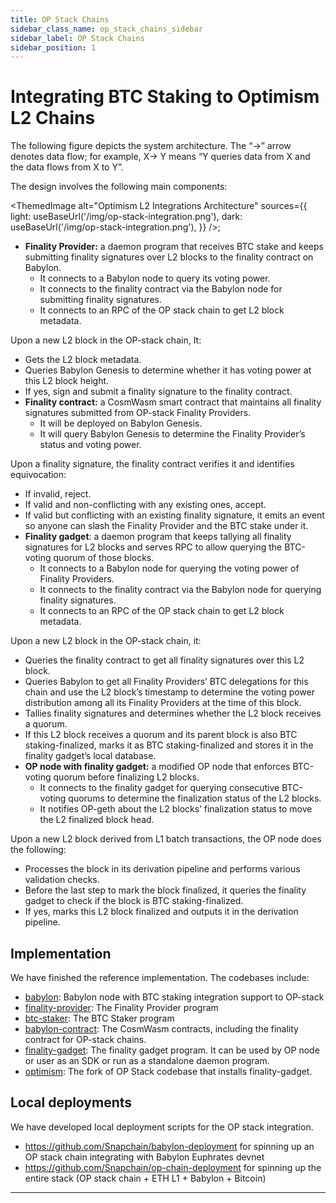 ```yaml
---
title: OP Stack Chains
sidebar_class_name: op_stack_chains_sidebar
sidebar_label: OP Stack Chains
sidebar_position: 1
---
```


# Integrating BTC Staking to Optimism L2 Chains

The following figure depicts the system architecture. The “→” arrow denotes
data flow; for example, X→ Y means “Y queries data from X and the data flows
from X to Y”.

The design involves the following main components:

<ThemedImage
  alt="Optimism L2 Integrations Architecture"
  sources={{
    light: useBaseUrl('/img/op-stack-integration.png'),
    dark: useBaseUrl('/img/op-stack-integration.png'),
  }}
/>;

- **Finality Provider:** a daemon program that receives BTC stake and keeps
submitting finality signatures over L2 blocks to the finality contract on Babylon.
  - It connects to a Babylon node to query its voting power.
  - It connects to the finality contract via the Babylon node for submitting
finality signatures.
  - It connects to an RPC of the OP stack chain to get L2 block metadata.

Upon a new L2 block in the OP-stack chain, It:

  - Gets the L2 block metadata.
  - Queries Babylon Genesis to determine whether it has voting power at this L2 block height.
  - If yes, sign and submit a finality signature to the finality contract.
- **Finality contract:** a CosmWasm smart contract that maintains all finality signatures submitted from OP-stack Finality Providers.
  - It will be deployed on Babylon Genesis.
  - It will query Babylon Genesis to determine the Finality Provider’s status and voting power.

Upon a finality signature, the finality contract verifies it and identifies equivocation:

  - If invalid, reject.
  - If valid and non-conflicting with any existing ones, accept.
  - If valid but conflicting with an existing finality signature, it emits an event so anyone can slash the Finality Provider and the BTC stake under it.
- **Finality gadget**: a daemon program that keeps tallying all finality signatures for L2 blocks and serves RPC to allow querying the BTC-voting quorum of those blocks.
  - It connects to a Babylon node for querying the voting power of Finality Providers.
  - It connects to the finality contract via the Babylon node for querying finality signatures.
  - It connects to an RPC of the OP stack chain to get L2 block metadata.

Upon a new L2 block in the OP-stack chain, it:

  - Queries the finality contract to get all finality signatures over this L2 block.
  - Queries Babylon to get all Finality Providers’ BTC delegations for this chain and use the L2 block’s timestamp to determine the voting power distribution among all its Finality Providers at the time of this block.
  - Tallies finality signatures and determines whether the L2 block receives a quorum.
  - If this L2 block receives a quorum and its parent block is also BTC staking-finalized, marks it as BTC staking-finalized and stores it in the finality gadget’s local database.
- **OP node with finality gadget:** a modified OP node that enforces BTC-voting quorum before finalizing L2 blocks.
  - It connects to the finality gadget for querying consecutive BTC-voting quorums to determine the finalization status of the L2 blocks.
  - It notifies OP-geth about the L2 blocks’ finalization status to move the L2 finalized block head.

Upon a new L2 block derived from L1 batch transactions, the OP node does the following:

  - Processes the block in its derivation pipeline and performs various validation checks.
  - Before the last step to mark the block finalized, it queries the finality gadget to check if the block is BTC staking-finalized.
  - If yes, marks this L2 block finalized and outputs it in the derivation pipeline.

## Implementation

We have finished the reference implementation. The codebases include:

- [babylon](https://github.com/babylonlabs-io/babylon): Babylon node with BTC staking integration support to OP-stack
- [finality-provider](https://github.com/babylonlabs-io/finality-provider/tree/base/consumer-chain-support): The Finality Provider program
- [btc-staker](https://github.com/babylonlabs-io/btc-staker/tree/base/consumer-chain-support): The BTC Staker program
- [babylon-contract](https://github.com/babylonlabs-io/babylon-contract): The CosmWasm contracts, including the finality contract for OP-stack chains.
- [finality-gadget](https://github.com/babylonlabs-io/finality-gadget): The finality gadget program. It can be used by OP node or user as an SDK or run as a standalone daemon program.
- [optimism](https://github.com/babylonlabs-io/op-finality-gadget): The fork of OP Stack codebase that installs finality-gadget.

## Local deployments

We have developed local deployment scripts for the OP stack integration.

- https://github.com/Snapchain/babylon-deployment for spinning up an OP stack chain integrating with Babylon Euphrates devnet
- https://github.com/Snapchain/op-chain-deployment for spinning up the entire stack (OP stack chain + ETH L1 + Babylon + Bitcoin)

---
